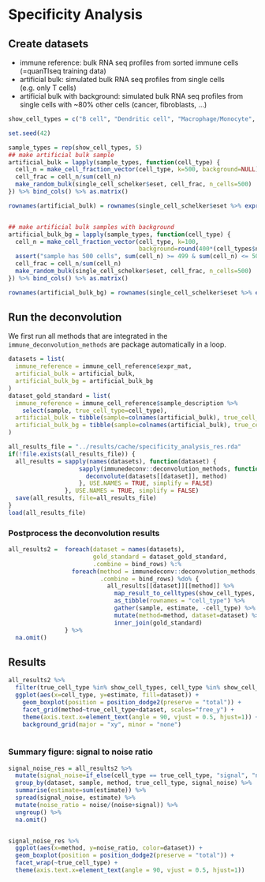 # Specificity Analysis

## Create datasets

 * immune reference: bulk RNA seq profiles from sorted immune cells (=quanTIseq training data)
 * artificial bulk: simulated bulk RNA seq profiles from single cells (e.g. only T cells)
 * artificial bulk with background: simulated bulk RNA seq profiles from single cells with ~80% other cells (cancer, fibroblasts, ...)
 
 
```r
show_cell_types = c("B cell", "Dendritic cell", "Macrophage/Monocyte", "NK cell", "T cell CD4+", "T cell CD8+")
```

 
```r
set.seed(42)

sample_types = rep(show_cell_types, 5)
## make artificial bulk sample
artificial_bulk = lapply(sample_types, function(cell_type) {
  cell_n = make_cell_fraction_vector(cell_type, k=500, background=NULL)
  cell_frac = cell_n/sum(cell_n)
  make_random_bulk(single_cell_schelker$eset, cell_frac, n_cells=500)
}) %>% bind_cols() %>% as.matrix()

rownames(artificial_bulk) = rownames(single_cell_schelker$eset %>% exprs())


## make artificial bulk samples with background
artificial_bulk_bg = lapply(sample_types, function(cell_type) {
  cell_n = make_cell_fraction_vector(cell_type, k=100,
                                     background=round(400*(cell_types$n_background_cells/sum(cell_types$n_background_cells))))
  assert("sample has 500 cells", sum(cell_n) >= 499 & sum(cell_n) <= 501)
  cell_frac = cell_n/sum(cell_n)
  make_random_bulk(single_cell_schelker$eset, cell_frac, n_cells=500)
}) %>% bind_cols() %>% as.matrix()

rownames(artificial_bulk_bg) = rownames(single_cell_schelker$eset %>% exprs())
```


## Run the deconvolution
We first run all methods that are integrated in the `immune_deconvolution_methods` are package automatically in a loop. 
```r
datasets = list(
  immune_reference = immune_cell_reference$expr_mat,
  artificial_bulk = artificial_bulk,
  artificial_bulk_bg = artificial_bulk_bg
)
dataset_gold_standard = list(
  immune_reference = immune_cell_reference$sample_description %>%
    select(sample, true_cell_type=cell_type),
  artificial_bulk = tibble(sample=colnames(artificial_bulk), true_cell_type=sample_types),
  artificial_bulk_bg = tibble(sample=colnames(artificial_bulk), true_cell_type=sample_types)
)

all_results_file = "../results/cache/specificity_analysis_res.rda"
if(!file.exists(all_results_file)) {
  all_results = sapply(names(datasets), function(dataset) {
                    sapply(immunedeconv::deconvolution_methods, function(method) {
                      deconvolute(datasets[[dataset]], method)
                    }, USE.NAMES = TRUE, simplify = FALSE)
                }, USE.NAMES = TRUE, simplify = FALSE)
  save(all_results, file=all_results_file)
}
load(all_results_file)
```

### Postprocess the deconvolution results
```r
all_results2 =  foreach(dataset = names(datasets), 
                        gold_standard = dataset_gold_standard,
                        .combine = bind_rows) %:% 
                  foreach(method = immunedeconv::deconvolution_methods,
                          .combine = bind_rows) %do% {
                            all_results[[dataset]][[method]] %>% 
                              map_result_to_celltypes(show_cell_types, method) %>% 
                              as_tibble(rownames = "cell_type") %>%
                              gather(sample, estimate, -cell_type) %>%
                              mutate(method=method, dataset=dataset) %>% 
                              inner_join(gold_standard)
                } %>% 
  na.omit()
```


## Results
```r
all_results2 %>%
  filter(true_cell_type %in% show_cell_types, cell_type %in% show_cell_types) %>% 
  ggplot(aes(x=cell_type, y=estimate, fill=dataset)) + 
    geom_boxplot(position = position_dodge2(preserve = "total")) + 
    facet_grid(method~true_cell_type+dataset, scales="free_y") + 
    theme(axis.text.x=element_text(angle = 90, vjust = 0.5, hjust=1)) +
    background_grid(major = "xy", minor = "none")
   


```


### Summary figure: signal to noise ratio
```r
signal_noise_res = all_results2 %>% 
  mutate(signal_noise=if_else(cell_type == true_cell_type, "signal", "noise")) %>%
  group_by(dataset, sample, method, true_cell_type, signal_noise) %>%
  summarise(estimate=sum(estimate)) %>% 
  spread(signal_noise, estimate) %>% 
  mutate(noise_ratio = noise/(noise+signal)) %>%
  ungroup() %>% 
  na.omit()


signal_noise_res %>% 
  ggplot(aes(x=method, y=noise_ratio, color=dataset)) + 
  geom_boxplot(position = position_dodge2(preserve = "total")) +
  facet_wrap(~true_cell_type) +
  theme(axis.text.x=element_text(angle = 90, vjust = 0.5, hjust=1))

```
